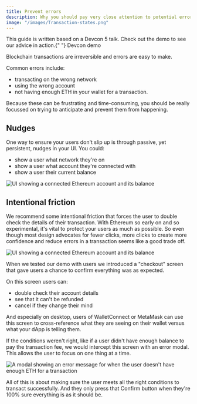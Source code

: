 ```yaml
---
title: Prevent errors
description: Why you should pay very close attention to potential errors in an Ethereum transaction and how you can prevent them from happening.
image: "/images/Transaction-states.png"
---
```



<Flash>
  This guide is written based on a Devcon 5 talk. Check out the demo to see our
  advice in action.{" "}
  <SmartLink href="http://rimble-devcon-demo.netlify.com">
    Devcon demo
  </SmartLink>
</Flash>

Blockchain transactions are irreversible and errors are easy to make.

Common errors include:

- transacting on the wrong network
- using the wrong account
- not having enough ETH in your wallet for a transaction.

Because these can be frustrating and time-consuming, you should be really focussed on trying to anticipate and prevent them from happening.

## Nudges

One way to ensure your users don't slip up is through passive, yet persistent, nudges in your UI. You could:

- show a user what network they're on
- show a user what account they're connected with
- show a user their current balance

<Card my={5}>
  <Image
    alt="UI showing a connected Ethereum account and its balance"
    borderRadius={8}
    height="auto"
    src="/images/passive-error-prevention-ui-examples.png"
  />
</Card>

## Intentional friction

We recommend some intentional friction that forces the user to double check the details of their transaction. With Ethereum so early on and so experimental, it's vital to protect your users as much as possible. So even though most design advocates for fewer clicks, more clicks to create more confidence and reduce errors in a transaction seems like a good trade off.

<Image
  alt="UI showing a connected Ethereum account and its balance"
  borderRadius={8}
  height="auto"
  src="/images/intentional-friction-error-prevention.png"
/>

When we tested our demo with users we introduced a "checkout" screen that gave users a chance to confirm everything was as expected.

On this screen users can:

- double check their account details
- see that it can't be refunded
- cancel if they change their mind

And especially on desktop, users of WalletConnect or MetaMask can use this screen to cross-reference what they are seeing on their wallet versus what your dApp is telling them.

If the conditions weren't right, like if a user didn't have enough balance to pay the transaction fee, we would intercept this screen with an error modal. This allows the user to focus on one thing at a time.

<Image
  src="/images/Not-enough-eth-modal.png"
  alt="A modal showing an error message for when the user doesn't have enough ETH for a transaction"
  height="auto"
  my={3}
/>

All of this is about making sure the user meets all the right conditions to transact successfully. And they only press that Confirm button when they're 100% sure everything is as it should be.

<GuideNextPrevious
  previousTitle="Don't rely on wallet UX"
  previousUrl="/guides/ux/transactions-wallet-ux"
  nextTitle="Set user expectations"
  nextUrl="/guides/ux/transactions-set-user-expectations"
  isFirstGuide={false}
  isLastGuide={false}
/>
